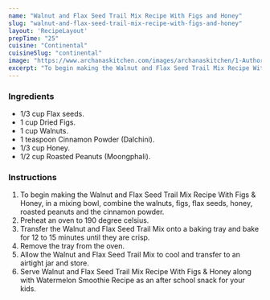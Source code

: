 ---
name: "Walnut and Flax Seed Trail Mix Recipe With Figs and Honey"
slug: "walnut-and-flax-seed-trail-mix-recipe-with-figs-and-honey"
layout: 'RecipeLayout'
prepTime: "25"
cuisine: "Continental"
cuisineSlug: "continental"
image: "https://www.archanaskitchen.com/images/archanaskitchen/1-Author/Shyma_Menon/Walnut_and_Flax_Seeds_Trail_Mix_Recipe_With_Figs_and_Honey-3_1600.jpg"
excerpt: "To begin making the Walnut and Flax Seed Trail Mix Recipe With Figs  Honey, in a mixing bowl, combine the walnuts, figs, flax seeds, honey, roasted peanuts and the cinnamon powder"
---

### Ingredients

- 1/3 cup Flax seeds.
- 1 cup Dried Figs.
- 1 cup Walnuts.
- 1 teaspoon Cinnamon Powder (Dalchini).
- 1/3 cup Honey.
- 1/2 cup Roasted Peanuts (Moongphali).

### Instructions

1. To begin making the Walnut and Flax Seed Trail Mix Recipe With Figs & Honey, in a mixing bowl, combine the walnuts, figs, flax seeds, honey, roasted peanuts and the cinnamon powder.
1. Preheat an oven to 190 degree celsius.
1. Transfer the Walnut and Flax Seed Trail Mix onto a baking tray and bake for 12 to 15 minutes until they are crisp.
1. Remove the tray from the oven.
1. Allow the Walnut and Flax Seed Trail Mix to cool and transfer to an airtight jar and store.
1. Serve Walnut and Flax Seed Trail Mix Recipe With Figs & Honey along with  Watermelon Smoothie Recipe as an after school snack for your kids.
